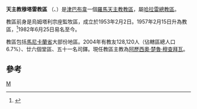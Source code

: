 {{Infobox Roman Catholic diocese
|Roman Catholic Diocese of = 天主教穆塔雷教區
|Latin name of diocese = Dioecesis Mutarensis
|image =
|caption =
|location = [[津巴布韋|津巴布韋]]
|territory =馬尼卡蘭省大部

|population =128,120

|rite = 拉丁禮
|patron =
|province =哈拉雷
|established = 1953年
|cathedral =聖三主教座堂
|co-cathedral =
|leadership = 主教
|website =
|教宗 =
|metropolitan =
|ordinary = 阿歷西奧‧楚魯‧穆查拜瓦

|coadjutor bishop =
|auxiliary =
}}

'''天主教穆塔雷教區''' （{{lang-la|Dioecesis Mutarensis}}、{{lang-en|Diocese of Mutare}}）是[[津巴布韋|津巴布韋]]一個[[羅馬天主教|羅馬天主教]][[教區|教區]]，屬[[天主教哈拉雷總教區|哈拉雷總教區]]。

教區前身是烏姆塔利宗座監牧區，成立於1953年2月2日。1957年2月15日升為教區，<ref>{{cite journal
|journal=[[宗座公報|宗座公報]]
|publisher=梵蒂岡出版社
|date=1957年
|volume=49
|title=''Quod Christus''
|page=710
|url=http://www.vatican.va/archive/aas/documents/AAS%2049%20%5B1957%5D%20-%20ocr.pdf
|access-date=2014-01-20
|archive-date=2010-03-27
|archive-url=https://web.archive.org/web/20100327070714/http://www.vatican.va/archive/aas/documents/AAS%2049%20%5B1957%5D%20-%20ocr.pdf
|dead-url=no
}}</ref>1982年6月25日易名至今。

教區包括[[馬尼卡蘭省|馬尼卡蘭省]]大部份地區。2004年有教友128,120人（佔轄區總人口6.7%）、廿六個堂區、五十一名司鐸。現任教區主教為[[阿歷西奧‧楚魯‧穆查拜瓦|阿歷西奧‧楚魯‧穆查拜瓦]]。

==參考==
{{reflist}}
{{津巴布韋天主教教區}}
[[Category:津巴布韋天主教教區|M]]
